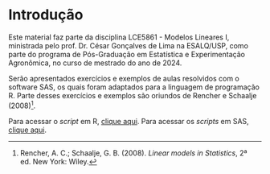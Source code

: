 # Introdução {.unnumbered}

Este material faz parte da disciplina LCE5861 - Modelos Lineares I, ministrada pelo prof. Dr. César Gonçalves de Lima na ESALQ/USP, como parte do programa de Pós-Graduação em Estatística e Experimentação Agronômica, no curso de mestrado do ano de 2024.

Serão apresentados exercícios e exemplos de aulas resolvidos com o software SAS, os quais foram adaptados para a linguagem de programação R. Parte desses exercícios e exemplos são oriundos de Rencher e Schaalje (2008)[^1].

[^1]: Rencher, A. C.; Schaalje, G. B. (2008). *Linear models in Statistics*, 2ª ed. New York: Wiley.

Para acessar o *script* em R, [clique aqui](https://github.com/gustavojy/mod-lin-r/tree/docs/R). Para acessar os *scripts* em SAS, [clique aqui](https://github.com/gustavojy/mod-lin-r/tree/docs/SAS).